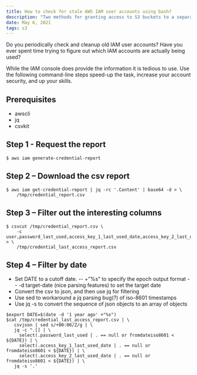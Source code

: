 ```yaml
---
title: How to check for stale AWS IAM user accounts using bash?
description: "Two methods for granting access to S3 buckets to a separate AWS account"
date: May 6, 2021
tags: s3
---
```


Do you periodically check and cleanup old IAM user accounts? Have you ever spent time trying to figure out which IAM accounts are actually being used?

While the IAM console does provide the information it is tedious to use. Use the following command-line steps speed-up the task, increase your account security, and up your skills.

## Prerequisites
- awscli
- jq
- csvkit

## Step 1 - Request the report
```
$ aws iam generate-credential-report
```

## Step 2 – Download the csv report
```
$ aws iam get-credential-report | jq -rc '.Content' | base64 -d > \
    /tmp/credential_report.csv
```

## Step 3 – Filter out the interesting columns
```
$ csvcut /tmp/credential_report.csv \
    -c user,password_last_used,access_key_1_last_used_date,access_key_2_last_used_date > \
    /tmp/credential_last_access_report.csv
```

## Step 4 – Filter by date
- Set DATE to a cutoff date.
-- +”%s” to specify the epoch output format
-- -d target-date (nice parsing features) to set the target date
- Convert the csv to json, and then use jq for filtering
- Use sed to workaround a jq parsing bug(?) of iso-8601 timestamps
- Use jq -s to convert the sequence of json objects to an array of objects

```
$export DATE=$(date -d '1 year ago' +"%s")
$cat /tmp/credential_last_access_report.csv | \
   csvjson | sed s/+00:00/Z/g | \
   jq -c ".[] | \
     select(.password_last_used | . == null or fromdateiso8601 < ${DATE}) | \
     select(.access_key_1_last_used_date | . == null or fromdateiso8601 < ${DATE}) | \
     select(.access_key_2_last_used_date | . == null or fromdateiso8601 < ${DATE}) | \
   jq -s '.'
```
